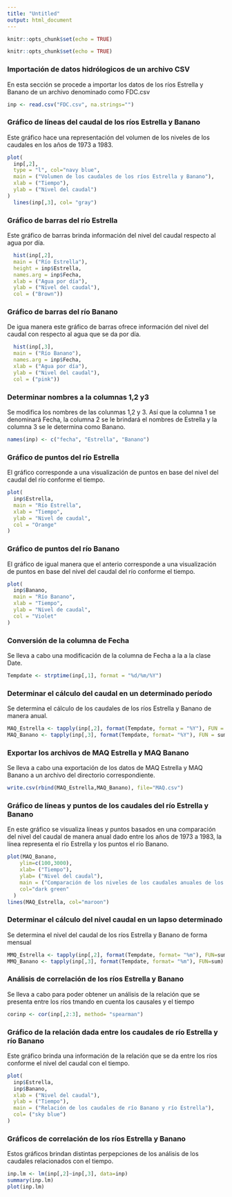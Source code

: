 ---
title: "Untitled"
output: html_document
---

```{r setup, include=FALSE}
knitr::opts_chunk$set(echo = TRUE)
```

```{r setup, include=FALSE}
knitr::opts_chunk$set(echo = TRUE)
```

### Importación de datos hidrólogicos de un archivo CSV
En esta sección se procede a importar los datos de los ríos Estrella y Banano de un archivo denominado como FDC.csv 
```{r}
inp <- read.csv("FDC.csv", na.strings="")
```

### Gráfico de líneas del caudal de los ríos Estrella y Banano
Este gráfico hace una representación del volumen de los niveles de los caudales en los años de 1973 a 1983.
```{r}
plot(
  inp[,2], 
  type = "l", col="navy blue",
  main = ("Volumen de los caudales de los ríos Estrella y Banano"),
  xlab = ("Tiempo"),
  ylab = ("Nivel del caudal")
)
  lines(inp[,3], col= "gray")
```
  
  

### Gráfico de barras del río Estrella
Este gráfico de barras brinda información del nivel del caudal respecto al agua por día.
```{r}
  hist(inp[,2],
  main = ("Río Estrella"),
  height = inp$Estrella,
  names.arg = inp$Fecha,
  xlab = ("Agua por día"),
  ylab = ("Nivel del caudal"),
  col = ("Brown"))
```


### Gráfico de barras del río Banano
De igua manera este gráfico de barras ofrece información del nivel del caudal con respecto al agua que se da por día.
```{r}
  hist(inp[,3],
  main = ("Río Banano"),
  names.arg = inp$Fecha,
  xlab = ("Agua por día"),
  ylab = ("Nivel del caudal"),
  col = ("pink"))
```

### Determinar nombres a la columnas 1,2 y3
Se modifica los nombres de las colunmas 1,2 y 3. Así que la columna 1 se denominará Fecha, la columna 2 se le brindará el nombres de Estrella y la columna 3 se le determina como Banano.
```{r}
names(inp) <- c("fecha", "Estrella", "Banano")
```


### Gráfico de puntos del río Estrella
El gráfico corresponde a una visualización de puntos en base del nivel del caudal del río conforme el tiempo.
```{r}
plot(
  inp$Estrella,
  main = "Río Estrella",
  xlab = "Tiempo",
  ylab = "Nivel de caudal",
  col = "Orange"
)
```


### Gráfico de puntos del río Banano
El gráfico de igual manera que el anterio corresponde a una visualización de puntos en base del nivel del caudal del río conforme el tiempo.
```{r}
plot(
  inp$Banano,
  main = "Río Banano",
  xlab = "Tiempo",
  ylab = "Nivel de caudal",
  col = "Violet"
)
```


### Conversión de la columna de Fecha 
Se lleva a cabo una modificación de la columna de Fecha a la a la clase Date.
```{r}
Tempdate <- strptime(inp[,1], format = "%d/%m/%Y")
```

### Determinar el cálculo del caudal en un determinado período
Se determina el cálculo de los caudales de los ríos Estrella y Banano de manera anual.
```{r}
MAQ_Estrella <- tapply(inp[,2], format(Tempdate, format = "%Y"), FUN = sum)
MAQ_Banano <- tapply(inp[,3], format(Tempdate, format= "%Y"), FUN = sum)
```

### Exportar los archivos de MAQ Estrella y MAQ Banano
Se lleva a cabo una exportación de los datos de MAQ Estrella y MAQ Banano a un archivo del directorio correspondiente.
```{r}
write.csv(rbind(MAQ_Estrella,MAQ_Banano), file="MAQ.csv")
```


### Gráfico de líneas y puntos de los caudales del río Estrella y Banano
En este gráfico se visualiza líneas y puntos basados en una comparación del nivel del caudal de manera anual dado entre los años de 1973 a 1983, la línea representa el río Estrella y los puntos el río Banano.
```{r}

plot(MAQ_Banano, 
    ylim=c(100,3000),
    xlab= ("Tiempo"),
    ylab= ("Nivel del caudal"),
    main = ("Comparación de los niveles de los caudales anuales de los ríos"),
    col="dark green"
  )
lines(MAQ_Estrella, col="maroon")
```

### Determinar el cálculo del nivel caudal en un lapso determinado
Se determina el nivel del caudal de los ríos Estrella y Banano de forma mensual
```{r}
MMQ_Estrella <- tapply(inp[,2], format(Tempdate, format= "%m"), FUN=sum)
MMQ_Banano <- tapply(inp[,3], format(Tempdate, format= "%m"), FUN=sum)
```


### Análisis de correlación de los ríos Estrella y Banano
Se lleva a cabo para poder obtener un análisis de la relación que se presenta entre los ríos tmando en cuenta los causales y el tiempo
```{r}
corinp <- cor(inp[,2:3], method= "spearman")
```



### Gráfico de la relación dada entre los caudales de río Estrella y río Banano
Este gráfico brinda una información de la relación que se da entre los ríos conforme el nivel del caudal con el tiempo.
```{r}
plot(
  inp$Estrella, 
  inp$Banano, 
  xlab = ("Nivel del caudal"),
  ylab = ("Tiempo"),
  main = ("Relación de los caudales de río Banano y río Estrella"),
  col= ("sky blue")
)
```


### Gráficos de correlación de los ríos Estrella y Banano
Estos gráficos brindan distintas perpepciones de los análisis de los caudales relacionados con el tiempo.
```{r}
inp.lm <- lm(inp[,2]~inp[,3], data=inp)
summary(inp.lm)
plot(inp.lm)
```
